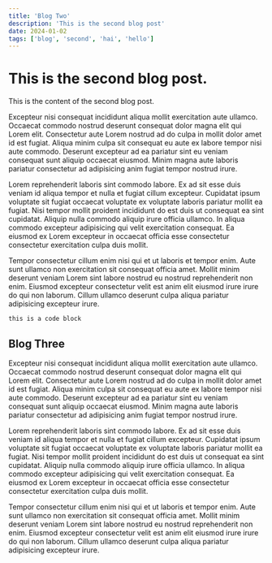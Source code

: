 ```yaml
---
title: 'Blog Two'
description: 'This is the second blog post'
date: 2024-01-02
tags: ['blog', 'second', 'hai', 'hello']
---
```


# This is the second blog post.

This is the content of the second blog post.

Excepteur nisi consequat incididunt aliqua mollit exercitation aute ullamco. Occaecat commodo nostrud deserunt consequat dolor magna elit qui Lorem elit. Consectetur aute Lorem nostrud ad do culpa in mollit dolor amet id est fugiat. Aliqua minim culpa sit consequat eu aute ex labore tempor nisi aute commodo. Deserunt excepteur ad ea pariatur sint eu veniam consequat sunt aliquip occaecat eiusmod. Minim magna aute laboris pariatur consectetur ad adipisicing anim fugiat tempor nostrud irure.

Lorem reprehenderit laboris sint commodo labore. Ex ad sit esse duis veniam id aliqua tempor et nulla et fugiat cillum excepteur. Cupidatat ipsum voluptate sit fugiat occaecat voluptate ex voluptate laboris pariatur mollit ea fugiat. Nisi tempor mollit proident incididunt do est duis ut consequat ea sint cupidatat. Aliquip nulla commodo aliquip irure officia ullamco. In aliqua commodo excepteur adipisicing qui velit exercitation consequat. Ea eiusmod ex Lorem excepteur in occaecat officia esse consectetur consectetur exercitation culpa duis mollit.

Tempor consectetur cillum enim nisi qui et ut laboris et tempor enim. Aute sunt ullamco non exercitation sit consequat officia amet. Mollit minim deserunt veniam Lorem sint labore nostrud eu nostrud reprehenderit non enim. Eiusmod excepteur consectetur velit est anim elit eiusmod irure irure do qui non laborum. Cillum ullamco deserunt culpa aliqua pariatur adipisicing excepteur irure.

```
this is a code block
``` 

## Blog Three


Excepteur nisi consequat incididunt aliqua mollit exercitation aute ullamco. Occaecat commodo nostrud deserunt consequat dolor magna elit qui Lorem elit. Consectetur aute Lorem nostrud ad do culpa in mollit dolor amet id est fugiat. Aliqua minim culpa sit consequat eu aute ex labore tempor nisi aute commodo. Deserunt excepteur ad ea pariatur sint eu veniam consequat sunt aliquip occaecat eiusmod. Minim magna aute laboris pariatur consectetur ad adipisicing anim fugiat tempor nostrud irure.

Lorem reprehenderit laboris sint commodo labore. Ex ad sit esse duis veniam id aliqua tempor et nulla et fugiat cillum excepteur. Cupidatat ipsum voluptate sit fugiat occaecat voluptate ex voluptate laboris pariatur mollit ea fugiat. Nisi tempor mollit proident incididunt do est duis ut consequat ea sint cupidatat. Aliquip nulla commodo aliquip irure officia ullamco. In aliqua commodo excepteur adipisicing qui velit exercitation consequat. Ea eiusmod ex Lorem excepteur in occaecat officia esse consectetur consectetur exercitation culpa duis mollit.

Tempor consectetur cillum enim nisi qui et ut laboris et tempor enim. Aute sunt ullamco non exercitation sit consequat officia amet. Mollit minim deserunt veniam Lorem sint labore nostrud eu nostrud reprehenderit non enim. Eiusmod excepteur consectetur velit est anim elit eiusmod irure irure do qui non laborum. Cillum ullamco deserunt culpa aliqua pariatur adipisicing excepteur irure.